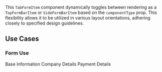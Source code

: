 
<Title>TabFormItem Component</Title>
<Meta  of={TabFormItemStories} />

This `TabFormItem` component dynamically toggles between rendering as a `TopFormBarItem` or `SideFormBarItem` based on the `componentType` prop. This flexibility allows it to be utilized in various layout orientations, adhering closely to specified design guidelines.

## Use Cases

### Form Use

<div style={{display:'flex',justifyContent:"center",alignItems:"center"}}>
<TabFormItem componentType="Side">Base Information</TabFormItem>
<TabFormItem componentType="Side">Company Details</TabFormItem>
<TabFormItem componentType="Side">Payment Details</TabFormItem>
</div>
